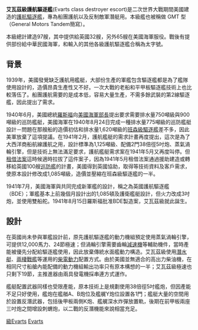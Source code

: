 {{Multiple issues|
{{copyedit|time=2015-02-16T16:53:25+00:00}}
{{Unreferenced|time=2021-08-05T01:36:28+00:00}}
}}
{{軍艦模板
|名稱= 艾瓦茲級[[File:US_Naval_Jack.svg|30px]]<br /><small>Evarts class</small>
|圖片= [[File:USS_Evarts_(DE-5)_underway_at_sea_in_1944.jpg|300px]]
|照片說明=艾瓦茲號 DE-5
|圖片2= 
|照片說明2= 
|艦種=護航驅逐艦
|艦名=
|擁有國={{USA}}
|艦級=艾瓦茲級
|代號=
|前型=
|次型=[[巴克利級護航驅逐艦|巴克利級]]
|同型=
|數量=97
|製造=
|下訂=
|造價=
|動工=1942-1944
|下水=1942-1944
|服役=
|退役= 
|結局= 
|除籍= 
|狀態=
|綽號=
|榮譽=
|排水= 
|標準= 1,140 噸
|空載= 
|滿載= 1,416 噸
|長度= 88.2 米
|闊度= 10.7 米
|型寬= 
|型深= 
|吃水= 3.06 米
|燃料= 
|鍋爐= 
|引擎= [[柴電動力|柴電動力]]通進<br>4具[[通用汽車|通用汽車]]16-278A型2行程16汽缸柴油引擎<br>柴油引擎直連4部GM8-268發電機、單具輸出功率1,200kw<br>發電機帶動4部電動機、單部輸出1500匹馬力
|出力= 6,000匹馬力、雙軸推進
|極速= 19 節
|續航= 4,300海里／15節
|發電機= 
|電力輸出= 
|乘員= 15名軍官+183名士兵
|飛行=
|艦載機=
|裝備=3門{{le|MK22型50倍徑3吋艦砲|3"/50 caliber gun}}<br>1座雙聯裝[[波佛斯40公釐高射砲|波佛斯40公釐高射砲]]<br>9挺[[厄利孔20毫米機炮|厄利孔20毫米機炮]]<br>1具[[刺蝟砲|刺蝟砲]]<br>8具深水炸彈投射機（K炮）<br>2條MK6型深水炸彈施放軌，每條施放軌配備24枚MK9型深水炸彈<br>預備160枚以上的[[深水炸彈|深水炸彈]]
|裝甲=無
|射控裝置={{le|MK51射控系統|Ship gun fire-control system#Mark_51_Fire_Control_System}}<br>MK52射控系統
|偵搜設備=[[SA對空搜索雷達|SA對空搜索雷達]]<br>[[SL對海搜索雷達|SL對海搜索雷達]]<br>[[聲納|ASDIC]]、128D型或144型
|電子設備=
|電戰系統=
|其它=
}}

'''艾瓦茲級護航驅逐艦'''(Evarts class destroyer escort)是二次世界大戰期間美國建造的[[護航驅逐艦|護航驅逐艦]]，專為船團護航以及反制敵軍潛艇用。本級艦也被稱做 GMT 型（General Motors Tandem簡寫）。

本級總計建造97艘，其中提供給英國32艘，另外65艘在美國海軍服役。戰後有提供部份給中華民國海軍，和輸入的其他各級護航驅逐艦合稱為太字號。

== 背景 ==
1939年，美國發覺缺乏護航用艦艇，大部份生產的軍艦包含驅逐艦都是為了艦隊使用設計的，造價昂貴生產性又不好。一次大戰的老船和平甲板驅逐艦技術上也比較落伍了。船團護航需要的是成本低，容易大量生產，不需多餘武裝的第2線驅逐艦，因此提出了需求。

1940年6月，美國總統[[富兰克林·德拉诺·罗斯福|羅斯福]]向[[美國海軍部長|美國海軍部長]]{{le|法蘭克·諾克斯|Frank Knox}}提出要求需要排水量750噸級與900噸級的巡防艦艇，美國海軍{{le|艦船局|Bureau of Ships}}在1940年8月24日完成一種排水量775噸級的巡防艦艇設計－問題在那艘船的造價初估和排水量1,620噸級的[[班森級驅逐艦|班森級驅逐艦]]差不多，因此美軍放棄了這項提議。在1941年2月，護航艦艇的需求計畫再度提出，這次是為了大西洋商船航線護航之用，設計標準為1,125噸級、配備2門38倍徑5吋炮、蒸氣渦輪引擎，但是技術上無法滿足要求，護航艦艇需求案在1941年5月又再度叫停。但[[租借法案|租借法案]]這時候適時拉拔了這件案子，因為1941年5月租借法案通過援助建造或轉移給英國100艘[[巡防艦|巡防艦]]的計畫，美國得到英國協助，取得{{link-en|狩獵級驅逐艦|Hunt-class destroyer}}等技術資料及客戶需求，使原本設計修改成1,085噸級，造價並壓縮在班森級驅逐艦的一半。

1941年7月，美國海軍與{{Link-en|吉伯斯-寇克思設計公司|Gibbs & Cox}}共同完成新軍艦的設計，稱之為英國護航驅逐艦（BDE）；軍艦基本上前幾個月設計出的1,085頓及護衛艦艇設計，但火力改成3吋炮，並使用雙船舵。1941年8月15日羅斯福批准BDE製造案，艾瓦茲級就此誕生。

== 設計 ==
在英國尚未參與軍艦設計前，原先護航驅逐艦的動力機組預定使用蒸氣渦輪引擎，可提供12,000馬力、24節極速；但渦輪引擎需要齒輪[[減速機|減速機]]等輔助機件，當時產能被優先分配給驅逐艦使用，因此放棄傳統水面艦動力構造。艾瓦茲級使用[[潛水艇|潛水艇]]、[[兩棲戰艦|兩棲戰艦]]等運用的[[柴電動力|柴電動力]]配置方式。由於美國並無適合的高出力柴油機，在相同尺寸船艙內能配備的動力機組輸出功率只有原本構想的一半；艾瓦茲級極速也只剩下19節，主推進器由兩具發電機採串連方式運作。

艦艇配置武器同樣也受限產能，原本技術上是規劃使用38倍徑5吋艦炮，但因產能不足只好使用{{le|MK22 3吋艦炮|3"/50 caliber gun}}，艦炮在艦艏A、B炮位及艦艉Y炮位設置各1門；艦艇大量的空間用於設置反潛武器，包括後甲板兩側K炮、艦艉深水炸彈放置軌，後期在前甲板兩座三吋炮之間增設刺蝟炮，以二戰的反潛機能來說相當充足。

{{WWIIUSShips}}
{{美國海軍護航驅逐艦及巡防艦}}
[[Category:美国驱逐舰|級Evarts]]
[[Category:美國海軍軍艦艦級|Evarts]]